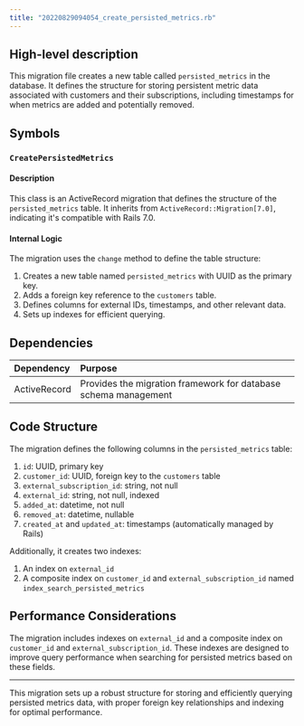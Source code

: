 ```yaml
---
title: "20220829094054_create_persisted_metrics.rb"
---
```


## High-level description
This migration file creates a new table called `persisted_metrics` in the database. It defines the structure for storing persistent metric data associated with customers and their subscriptions, including timestamps for when metrics are added and potentially removed.

## Symbols

### `CreatePersistedMetrics`
#### Description
This class is an ActiveRecord migration that defines the structure of the `persisted_metrics` table. It inherits from `ActiveRecord::Migration[7.0]`, indicating it's compatible with Rails 7.0.

#### Internal Logic
The migration uses the `change` method to define the table structure:

1. Creates a new table named `persisted_metrics` with UUID as the primary key.
2. Adds a foreign key reference to the `customers` table.
3. Defines columns for external IDs, timestamps, and other relevant data.
4. Sets up indexes for efficient querying.

## Dependencies
| Dependency | Purpose |
|:-----------|:--------|
| ActiveRecord | Provides the migration framework for database schema management |

## Code Structure

The migration defines the following columns in the `persisted_metrics` table:

1. `id`: UUID, primary key
2. `customer_id`: UUID, foreign key to the `customers` table
3. `external_subscription_id`: string, not null
4. `external_id`: string, not null, indexed
5. `added_at`: datetime, not null
6. `removed_at`: datetime, nullable
7. `created_at` and `updated_at`: timestamps (automatically managed by Rails)

Additionally, it creates two indexes:
1. An index on `external_id`
2. A composite index on `customer_id` and `external_subscription_id` named `index_search_persisted_metrics`

## Performance Considerations
The migration includes indexes on `external_id` and a composite index on `customer_id` and `external_subscription_id`. These indexes are designed to improve query performance when searching for persisted metrics based on these fields.

___

This migration sets up a robust structure for storing and efficiently querying persisted metrics data, with proper foreign key relationships and indexing for optimal performance.
